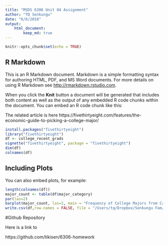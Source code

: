```yaml
---
title: "MSDS 6306 Unit 04 Assignment"
author: "TQ Senkungu"
date: "6/6/2018"
output:
    html_document:
        keep_md: true
---
```


```r
knitr::opts_chunk$set(echo = TRUE)
```

## R Markdown

This is an R Markdown document. Markdown is a simple formatting syntax for authoring HTML, PDF, and MS Word documents. For more details on using R Markdown see <http://rmarkdown.rstudio.com>.

When you click the **Knit** button a document will be generated that includes both content as well as the output of any embedded R code chunks within the document. You can embed an R code chunk like this:

The related article is here https://fivethirtyeight.com/features/the-economic-guide-to-picking-a-college-major/

```r
install.packages("fivethirtyeight")
library("fivethirtyeight")
df <- college_recent_grads
vignette("fivethirtyeight", package = "fivethirtyeight")
dim(df)
colnames(df)
```

## Including Plots

You can also embed plots, for example:

```r
length(colnames(df))
major_count <- table(df$major_category)
par(las=2)
barplot(major_count, las=2, main = "Frequency of College Majors from Carnevale et al", xlab = "Major", ylab = "Frequency", horiz = TRUE, col = "red")
write.csv(df,row.names = FALSE, file = "/Users/tq/Dropbox/Senkungu Fam/Education/SMU/Courses/MSDS 6306 Doing Data Science/GitHub Repo/6306-homework/unit04/college_recent_grads.csv")
```

#Github Repository

Here is a link to 

https://github.com/tikisen/6306-homework
